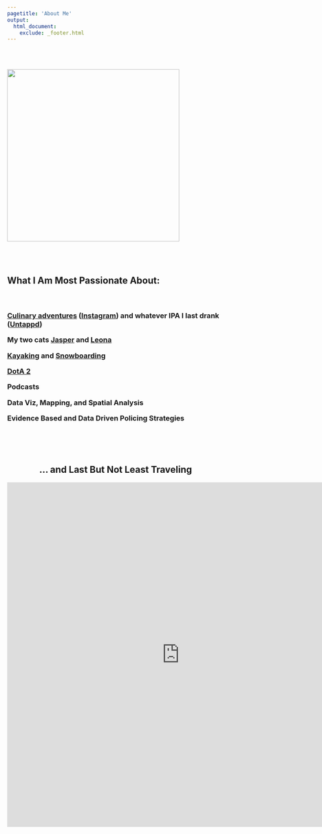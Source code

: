 ```yaml
---
pagetitle: 'About Me'
output:
  html_document:
    exclude: _footer.html
---
```



<br/>

<div class = "col-md-6">

<br/>
<img src="https://raw.githubusercontent.com/kjmagnan1s/kjmagnan1s.github.io/master/images/couple.jpg" width= "400px" height="400px" />
</div>

<div class = "col-md-6">

<br><br>

<h2> What I Am Most Passionate About: </h2>

<h3><br>

[Culinary adventures](images\cooking.jpg) ([Instagram](https://www.instagram.com/kevin_cooks_chitown/)) and whatever IPA I last drank ([Untappd](https://untappd.com/user/magnumstg16))


My two cats [Jasper](images\jasper.jpg) and [Leona](images\leona.jpg)


[Kayaking](images\kayak.jpg) and [Snowboarding](images\snowboard.jpg)


[DotA 2](images\dota.jpg)

[//]: # (Complete with Home PC Pic and PCPartsPicker link)

Podcasts


Data Viz, Mapping, and Spatial Analysis


Evidence Based and Data Driven Policing Strategies



</h2>

</div>
</div>

<br><br><br>

<center><h2>... and Last But Not Least Traveling</h2>

<iframe src="https://www.google.com/maps/d/u/0/embed?mid=1Yyh_RF2S0bZWFoSZvDOySdbm1xE" width="800" height="800" style="border:none;"></iframe>

</center>
